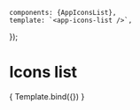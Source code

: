 
<Meta title="icons/List of icons"  component={AppIconsList}/>

    components: {AppIconsList},
    template: `<app-icons-list />`,
});

# Icons list
<Canvas>
    <Story name="Default view">
        { Template.bind({}) }
    </Story>
</Canvas>
